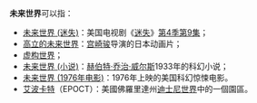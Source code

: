 '''未来世界'''可以指：
* [[未来世界_(迷失)|未来世界 (迷失)]]：美国电视剧《[[迷失|迷失]]》[[迷失_(第四季)|第4季]][[迷失剧集列表|第9集]]；
* [[高立的未来世界|高立的未来世界]]：[[宫崎骏|宫崎骏]]导演的日本动画片；
* [[虚构世界|虚构世界]]；
* [[未来世界_(小说)|未来世界 (小说)]]：[[赫伯特·乔治·威尔斯|赫伯特·乔治·威尔斯]]1933年的科幻小说；
* [[未来世界_(1976年电影)|未来世界 (1976年电影)]]：1976年上映的美国科幻惊悚电影。
* [[艾波卡特|艾波卡特]]（EPOCT）：美國佛羅里達州[[迪士尼世界|迪士尼世界]]中的一個園區。
{{消歧义}}